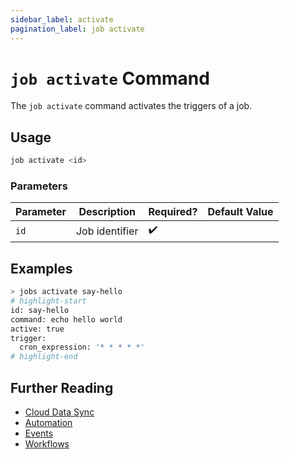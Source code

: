 ```yaml
---
sidebar_label: activate
pagination_label: job activate
---
```


# `job activate` Command

The `job activate` command activates the triggers of a job.

## Usage

```bash
job activate <id>
```

### Parameters

| Parameter | Description    | Required? | Default Value |
| --------- | -------------- | --------- | ------------- |
| `id`      | Job identifier | ✔️        |               |

## Examples

```bash
> jobs activate say-hello
# highlight-start
​id: say-hello
​command: echo hello world
​active: true
​trigger:
​  cron_expression: '* * * * *'
# highlight-end
```

## Further Reading

- [Cloud Data Sync](../../../concepts/cloud-data-sync/index.mdx)
- [Automation](../../../concepts/automation/index.mdx)
- [Events](../../events/index.mdx)
- [Workflows](../../workflows/index.mdx)
